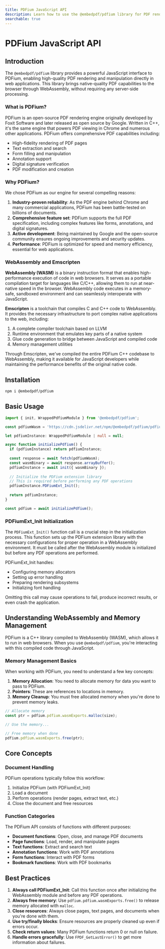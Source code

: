 ```yaml
---
title: PDFium JavaScript API
description: Learn how to use the @embedpdf/pdfium library for PDF rendering in web applications
searchable: true
---
```


# PDFium JavaScript API

## Introduction

The `@embedpdf/pdfium` library provides a powerful JavaScript interface to PDFium, enabling high-quality PDF rendering and manipulation directly in web applications. This library brings native-quality PDF capabilities to the browser through WebAssembly, without requiring any server-side processing.

### What is PDFium?

PDFium is an open-source PDF rendering engine originally developed by Foxit Software and later released as open source by Google. Written in C++, it's the same engine that powers PDF viewing in Chrome and numerous other applications. PDFium offers comprehensive PDF capabilities including:

- High-fidelity rendering of PDF pages
- Text extraction and search
- Form filling and manipulation
- Annotation support
- Digital signature verification
- PDF modification and creation

### Why PDFium?

We chose PDFium as our engine for several compelling reasons:

1. **Industry-proven reliability**: As the PDF engine behind Chrome and many commercial applications, PDFium has been battle-tested on billions of documents.
2. **Comprehensive feature set**: PDFium supports the full PDF specification, including complex features like forms, annotations, and digital signatures.
3. **Active development**: Being maintained by Google and the open-source community ensures ongoing improvements and security updates.
4. **Performance**: PDFium is optimized for speed and memory efficiency, essential for web applications.

### WebAssembly and Emscripten

**WebAssembly (WASM)** is a binary instruction format that enables high-performance execution of code in web browsers. It serves as a portable compilation target for languages like C/C++, allowing them to run at near-native speed in the browser. WebAssembly code executes in a memory-safe, sandboxed environment and can seamlessly interoperate with JavaScript.

**Emscripten** is a toolchain that compiles C and C++ code to WebAssembly. It provides the necessary infrastructure to port complex native applications to the web, including:

1. A complete compiler toolchain based on LLVM
2. Runtime environment that emulates key parts of a native system
3. Glue code generation to bridge between JavaScript and compiled code
4. Memory management utilities

Through Emscripten, we've compiled the entire PDFium C++ codebase to WebAssembly, making it available for JavaScript developers while maintaining the performance benefits of the original native code.

## Installation

```sh npm2yarn
npm i @embedpdf/pdfium
```

## Basic Usage

```typescript
import { init, WrappedPdfiumModule } from '@embedpdf/pdfium';

const pdfiumWasm = 'https://cdn.jsdelivr.net/npm/@embedpdf/pdfium/pdfium.wasm';

let pdfiumInstance: WrappedPdfiumModule | null = null;

async function initializePdfium() {
  if (pdfiumInstance) return pdfiumInstance;
  
  const response = await fetch(pdfiumWasm);
  const wasmBinary = await response.arrayBuffer();
  pdfiumInstance = await init({ wasmBinary });
  
  // Initialize the PDFium extension library
  // This is required before performing any PDF operations
  pdfiumInstance.PDFiumExt_Init();
  
  return pdfiumInstance;
}

const pdfium = await initializePdfium();
```

### PDFiumExt_Init Initialization

The `PDFiumExt_Init()` function call is a crucial step in the initialization process. This function sets up the PDFium extension library with the necessary configurations for proper operation in a WebAssembly environment. It must be called after the WebAssembly module is initialized but before any PDF operations are performed.

PDFiumExt_Init handles:
- Configuring memory allocators
- Setting up error handling
- Preparing rendering subsystems
- Initializing font handling

Omitting this call may cause operations to fail, produce incorrect results, or even crash the application.

## Understanding WebAssembly and Memory Management

PDFium is a C++ library compiled to WebAssembly (WASM), which allows it to run in web browsers. When you use `@embedpdf/pdfium`, you're interacting with this compiled code through JavaScript.

### Memory Management Basics

When working with PDFium, you need to understand a few key concepts:

1. **Memory Allocation**: You need to allocate memory for data you want to pass to PDFium.
2. **Pointers**: These are references to locations in memory.
3. **Memory Cleanup**: You must free allocated memory when you're done to prevent memory leaks.

```typescript
// Allocate memory
const ptr = pdfium.pdfium.wasmExports.malloc(size);

// Use the memory...

// Free memory when done
pdfium.pdfium.wasmExports.free(ptr);
```

## Core Concepts

### Document Handling

PDFium operations typically follow this workflow:

1. Initialize PDFium (with PDFiumExt_Init)
2. Load a document
3. Perform operations (render pages, extract text, etc.)
4. Close the document and free resources

### Function Categories

The PDFium API consists of functions with different purposes:

- **Document functions**: Open, close, and manage PDF documents
- **Page functions**: Load, render, and manipulate pages
- **Text functions**: Extract and search text
- **Annotation functions**: Work with PDF annotations
- **Form functions**: Interact with PDF forms
- **Bookmark functions**: Work with PDF bookmarks

## Best Practices

1. **Always call PDFiumExt_Init**: Call this function once after initializing the WebAssembly module and before any PDF operations.
2. **Always free memory**: Use `pdfium.pdfium.wasmExports.free()` to release memory allocated with `malloc`.
3. **Close resources**: Always close pages, text pages, and documents when you're done with them.
4. **Use try/finally blocks**: Ensure resources are properly cleaned up even if errors occur.
5. **Check return values**: Many PDFium functions return 0 or null on failure.
6. **Handle errors gracefully**: Use `FPDF_GetLastError()` to get more information about failures.